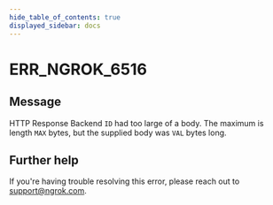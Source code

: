 ```yaml
---
hide_table_of_contents: true
displayed_sidebar: docs
---
```



# ERR_NGROK_6516

## Message

HTTP Response Backend `ID` had too large of a body.
The maximum is length `MAX` bytes, but the supplied body was `VAL` bytes long.

<ErrorDetails error="err_ngrok_6516" />

## Further help

If you're having trouble resolving this error, please reach out to [support@ngrok.com](mailto:support@ngrok.com?subject=Help%20with%20ERR_NGROK_6516).
